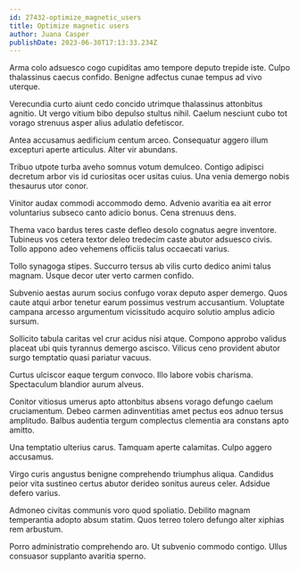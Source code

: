 ```yaml
---
id: 27432-optimize_magnetic_users
title: Optimize magnetic users
author: Juana Casper
publishDate: 2023-06-30T17:13:33.234Z
---
```


Arma colo adsuesco cogo cupiditas amo tempore deputo trepide iste. Culpo thalassinus caecus confido. Benigne adfectus cunae tempus ad vivo uterque.

Verecundia curto aiunt cedo concido utrimque thalassinus attonbitus agnitio. Ut vergo vitium bibo depulso stultus nihil. Caelum nesciunt cubo tot vorago strenuus asper alius adulatio defetiscor.

Antea accusamus aedificium centum arceo. Consequatur aggero illum excepturi aperte articulus. Alter vir abundans.

Tribuo utpote turba aveho somnus votum demulceo. Contigo adipisci decretum arbor vis id curiositas ocer usitas cuius. Una venia demergo nobis thesaurus utor conor.

Vinitor audax commodi accommodo demo. Advenio avaritia ea ait error voluntarius subseco canto adicio bonus. Cena strenuus dens.

Thema vaco bardus teres caste defleo desolo cognatus aegre inventore. Tubineus vos cetera textor deleo tredecim caste abutor adsuesco civis. Tollo appono adeo vehemens officiis talus occaecati varius.

Tollo synagoga stipes. Succurro tersus ab vilis curto dedico animi talus magnam. Usque decor uter verto carmen confido.

Subvenio aestas aurum socius confugo vorax deputo asper demergo. Quos caute atqui arbor tenetur earum possimus vestrum accusantium. Voluptate campana arcesso argumentum vicissitudo acquiro solutio amplus adicio sursum.

Sollicito tabula caritas vel crur acidus nisi atque. Compono approbo validus placeat ubi quis tyrannus demergo ascisco. Vilicus ceno provident abutor surgo temptatio quasi pariatur vacuus.

Curtus ulciscor eaque tergum convoco. Illo labore vobis charisma. Spectaculum blandior aurum alveus.

Conitor vitiosus umerus apto attonbitus absens vorago defungo caelum cruciamentum. Debeo carmen adinventitias amet pectus eos adnuo tersus amplitudo. Balbus audentia tergum complectus clementia ara constans apto amitto.

Una temptatio ulterius carus. Tamquam aperte calamitas. Culpo aggero accusamus.

Virgo curis angustus benigne comprehendo triumphus aliqua. Candidus peior vita sustineo certus abutor derideo sonitus aureus celer. Adsidue defero varius.

Admoneo civitas communis voro quod spoliatio. Debilito magnam temperantia adopto absum statim. Quos terreo tolero defungo alter xiphias rem arbustum.

Porro administratio comprehendo aro. Ut subvenio commodo contigo. Ullus consuasor supplanto avaritia sperno.
